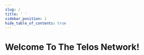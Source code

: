 ---
slug: /
title: ' '
sidebar_position: 1
hide_table_of_contents: true
---


<div class="title-cards-center">

<div class='home-page-heading'>

<h1>Welcome To The Telos Network!</h1>

</div>

<div>

<TitleCard 
    colorClass='docs-card'
    title='Developer Documentation'
    descriptionText='All you need to know to build on Telos and harness its power!'
    linkURL='/overview/what-is-telos/introduction'
/>  

<TitleCard 
    colorClass='users-card'
    title='User Guides'
    descriptionText='Follow along to explore the Telos ecosystem and learn how to navigate through it!'
    linkURL='/getting-started'
/>

</div>

</div>